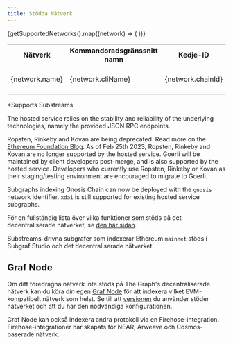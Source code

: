 ```yaml
---
title: Stödda Nätverk
---
```



<Table>
  <tr>
    <th>Nätverk</th>
    <th>Kommandoradsgränssnitt namn</th>
    <th align="center">Kedje-ID</th>
    <th align="center">Värdtjänster</th>
    <th align="center">Subgraf Studio</th>
    <th align="center">Decentraliserat Nätverk</th>
  </tr>
  {getSupportedNetworks().map((network) => (
    <tr key={network.cliName}>
      <td>{network.name}</td>
      <td>
        <CodeInline>{network.cliName}</CodeInline>
      </td>
      <td align="center">{network.chainId}</td>
      <td align="center">{network.supportedOnHosted ? '✓' : null}</td>
      <td align="center">
        {network.supportedOnStudio ? `✓${network.substreams?.includes('studio') ? '*' : ''}` : null}
      </td>
      <td align="center">
        {network.supportedOnNetwork ? `✓${network.substreams?.includes('network') ? '*' : ''}` : null}
      </td>
    </tr>
  ))}
</Table>

\*Supports Substreams

The hosted service relies on the stability and reliability of the underlying technologies, namely the provided JSON RPC endpoints.

Ropsten, Rinkeby and Kovan are being deprecated. Read more on the [Ethereum Foundation Blog](https://blog.ethereum.org/2022/06/21/testnet-deprecation). As of Feb 25th 2023, Ropsten, Rinkeby and Kovan are no longer supported by the hosted service. Goerli will be maintained by client developers post-merge, and is also supported by the hosted service. Developers who currently use Ropsten, Rinkeby or Kovan as their staging/testing environment are encouraged to migrate to Goerli.

Subgraphs indexing Gnosis Chain can now be deployed with the `gnosis` network identifier. `xdai` is still supported for existing hosted service subgraphs.

För en fullständig lista över vilka funktioner som stöds på det decentraliserade nätverket, se [den här sidan](https://github.com/graphprotocol/indexer/blob/main/docs/feature-support-matrix.md).

Substreams-drivna subgrafer som indexerar Ethereum `mainnet` stöds i Subgraf Studio och det decentraliserade nätverket.

## Graf Node

Om ditt föredragna nätverk inte stöds på The Graph's decentraliserade nätverk kan du köra din egen [Graf Node](https://github.com/graphprotocol/graph-node) för att indexera vilket EVM-kompatibelt nätverk som helst. Se till att [versionen](https://github.com/graphprotocol/graph-node/releases) du använder stöder nätverket och att du har den nödvändiga konfigurationen.

Graf Node kan också indexera andra protokoll via en Firehose-integration. Firehose-integrationer har skapats för NEAR, Arweave och Cosmos-baserade nätverk.
